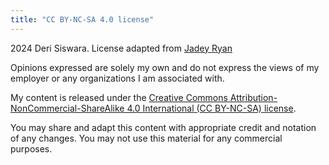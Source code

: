 ```yaml
---
title: "CC BY-NC-SA 4.0 license"
---
```


2024 Deri Siswara. License adapted from [Jadey Ryan](https://jadeyryan.com/license)

Opinions expressed are solely my own and do not express the views of my employer or any organizations I am associated with.

My content is released under the [Creative Commons Attribution-NonCommercial-ShareAlike 4.0 International (CC BY-NC-SA) license](https://creativecommons.org/licenses/by-nc-sa/4.0/).

You may share and adapt this content with appropriate credit and notation of any changes. You may not use this material for any commercial purposes.